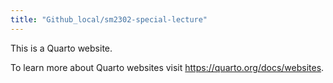 ```yaml
---
title: "Github_local/sm2302-special-lecture"
---
```


This is a Quarto website.

To learn more about Quarto websites visit <https://quarto.org/docs/websites>.
